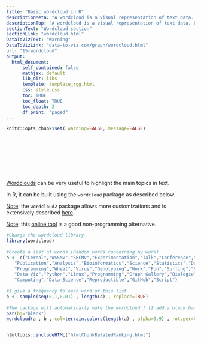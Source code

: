 ```yaml
---
title: "Basic wordcloud in R"
descriptionMeta: "A wordcloud is a visual representation of text data. Learn how to build a basic wordcloud with R and the wordcloud library, with reproducible code provided."
descriptionTop: "A wordcloud is a visual representation of text data. Learn how to build a basic wordcloud with R and the wordcloud library, with reproducible code provided."
sectionText: "Wordcloud section"
sectionLink: "wordcloud.html"
DataToVizText: "Warning"
DataToVizLink: "data-to-viz.com/graph/wordcloud.html"
url: "15-wordcloud"
output:
  html_document:
      self_contained: false    
      mathjax: default
      lib_dir: libs
      template: template_rgg.html
      css: style.css
      toc: TRUE
      toc_float: TRUE
      toc_depth: 2
      df_print: "paged"
---
```



```r
knitr::opts_chunk$set( warning=FALSE, message=FALSE)
```

<div class="container" style="padding-top: 100px">





<div class = "row">

<div class = "col-md-6  col-sm-12 align-self-center">

[Wordclouds](wordcloud.html) can be very useful to highlight the main topics in text. 

In R, it can be built using the `wordcloud` package as described below. 

<u>Note</u>: the `wordcloud2` package allows more customizations and is extensively described [here](196-the-wordcloud2-library.html).

<u>Note</u>: this [online tool](https://www.jasondavies.com/wordcloud/#%2F%2Fwww.r-graph-gallery.com%0A) is a good non-programming alternative.


</div>


<div class = "col-md-6  col-sm-12">

```r
#Charge the wordcloud library
library(wordcloud)
 
#Create a list of words (Random words concerning my work)
a <- c("Cereal","WSSMV","SBCMV","Experimentation","Talk","Conference","Writing", 
   "Publication","Analysis","Bioinformatics","Science","Statistics","Data", 
   "Programming","Wheat","Virus","Genotyping","Work","Fun","Surfing","R", "R",
   "Data-Viz","Python","Linux","Programming","Graph Gallery","Biologie", "Resistance",
   "Computing","Data-Science","Reproductible","GitHub","Script")
 
#I give a frequency to each word of this list 
b <- sample(seq(0,1,0.01) , length(a) , replace=TRUE) 
 
#The package will automatically make the wordcloud ! (I add a black background)
par(bg="black") 
wordcloud(a , b , col=terrain.colors(length(a) , alpha=0.9) , rot.per=0.3 )
```
</div>
</div>



```r
```














<!-- Close container -->
</div>




```r
htmltools::includeHTML("htmlChunkRelatedRanking.html")
```
